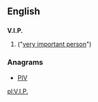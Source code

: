 ==English==

==={{initialism}}===
'''V.I.P.'''

# {{alternative spelling of|[[VIP]]}} ("[[very important person]]")

===Anagrams===
* [[PIV#English|PIV]]

[[pl:V.I.P.]]